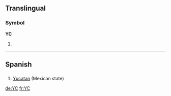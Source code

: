 {{also|yC}}
==Translingual==

===Symbol===
'''YC'''

# {{SI-unit|yotta|coulomb|[[electric charge]]}}

----

==Spanish==

==={{abbreviation|Spanish}}===
{{infl|es|abbreviation}}

# [[Yucatan]] (Mexican state)

[[de:YC]]
[[fr:YC]]